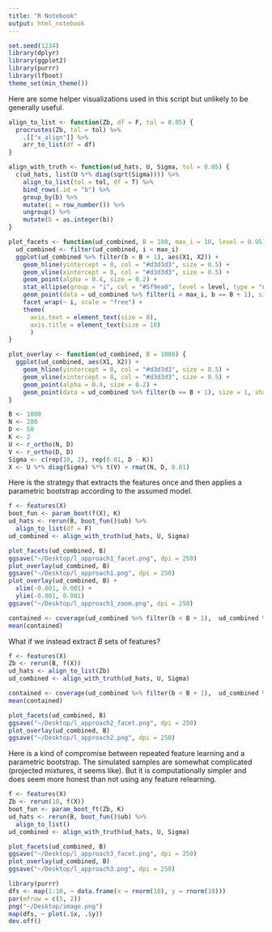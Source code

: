 ```yaml
---
title: "R Notebook"
output: html_notebook
---
```


```r
set.seed(1234)
library(dplyr)
library(ggplot2)
library(purrr)
library(lfboot)
theme_set(min_theme())
```
Here are some helper visualizations used in this script but unlikely to be
generally useful.

```r
align_to_list <- function(Zb, df = F, tol = 0.05) {
  procrustes(Zb, tol = tol) %>%
    .[["x_align"]] %>%
    arr_to_list(df = df)
}

align_with_truth <- function(ud_hats, U, Sigma, tol = 0.05) {
  c(ud_hats, list(U %*% diag(sqrt(Sigma)))) %>%
    align_to_list(tol = tol, df = T) %>%
    bind_rows(.id = "b") %>%
    group_by(b) %>%
    mutate(i = row_number()) %>%
    ungroup() %>%
    mutate(b = as.integer(b))
}

plot_facets <- function(ud_combined, B = 100, max_i = 10, level = 0.95) {
  ud_combined <- filter(ud_combined, i < max_i)
  ggplot(ud_combined %>% filter(b < B + 1), aes(X1, X2)) +
    geom_hline(yintercept = 0, col = "#d3d3d3", size = 0.5) +
    geom_vline(xintercept = 0, col = "#d3d3d3", size = 0.5) +
    geom_point(alpha = 0.4, size = 0.2) +
    stat_ellipse(group = "i", col = "#5f9ea0", level = level, type = "norm") +
    geom_point(data = ud_combined %>% filter(i < max_i, b == B + 1), size = 1, shape = 15, col = "red") +
    facet_wrap(~ i, scale = "free") +
    theme(
      axis.text = element_text(size = 8),
      axis.title = element_text(size = 10)
      )
}

plot_overlay <- function(ud_combined, B = 1000) {
  ggplot(ud_combined, aes(X1, X2)) +
    geom_hline(yintercept = 0, col = "#d3d3d3", size = 0.5) +
    geom_vline(xintercept = 0, col = "#d3d3d3", size = 0.5) +
    geom_point(alpha = 0.4, size = 0.2) +
    geom_point(data = ud_combined %>% filter(b == B + 1), size = 1, shape = 15, col = "red")
}
```


```r
B <- 1000
N <- 200
D <- 50
K <- 2
U <- r_ortho(N, D)
V <- r_ortho(D, D)
Sigma <- c(rep(10, 2), rep(0.01, D - K))
X <- U %*% diag(Sigma) %*% t(V) + rmat(N, D, 0.01)
```

Here is the strategy that extracts the features once and then applies a
parametric bootstrap according to the assumed model.

```r
f <- features(X)
boot_fun <- param_boot(f(X), K)
ud_hats <- rerun(B, boot_fun()$ub) %>%
  align_to_list(df = F)
ud_combined <- align_with_truth(ud_hats, U, Sigma)
```

```r
plot_facets(ud_combined, B)
ggsave("~/Desktop/l_approach1_facet.png", dpi = 250)
plot_overlay(ud_combined, B)
ggsave("~/Desktop/l_approach1.png", dpi = 250)
plot_overlay(ud_combined, B) +
  xlim(-0.001, 0.001) +
  ylim(-0.001, 0.001)
ggsave("~/Desktop/l_approach1_zoom.png", dpi = 250)
```

```r
contained <- coverage(ud_combined %>% filter(b < B + 1),  ud_combined %>% filter(b == B + 1))
mean(contained)
```

What if we instead extract $B$ sets of features?

```r
f <- features(X)
Zb <- rerun(B, f(X))
ud_hats <- align_to_list(Zb)
ud_combined <- align_with_truth(ud_hats, U, Sigma)
```

```r
contained <- coverage(ud_combined %>% filter(b < B + 1),  ud_combined %>% filter(b == B + 1))
mean(contained)
```

```r
plot_facets(ud_combined, B)
ggsave("~/Desktop/l_approach2_facet.png", dpi = 250)
plot_overlay(ud_combined, B)
ggsave("~/Desktop/l_approach2.png", dpi = 250)
```

Here is a kind of compromise between repeated feature learning and a parametric
bootstrap. The simulated samples are somewhat complicated (projected mixtures,
it seems like). But it is computationally simpler and does seem more honest than
not using any feature relearning.

```r
f <- features(X)
Zb <- rerun(10, f(X))
boot_fun <- param_boot_ft(Zb, K)
ud_hats <- rerun(B, boot_fun()$ub) %>%
  align_to_list()
ud_combined <- align_with_truth(ud_hats, U, Sigma)
```

```r
plot_facets(ud_combined, B)
ggsave("~/Desktop/l_approach3_facet.png", dpi = 250)
plot_overlay(ud_combined, B)
ggsave("~/Desktop/l_approach3.png", dpi = 250)
```

```r
library(purrr)
dfs <- map(1:10, ~ data.frame(x = rnorm(10), y = rnorm(10)))
par(mfrow = c(5, 2))
png("~/Desktop/image.png")
map(dfs, ~ plot(.$x, .$y))
dev.off()
```



